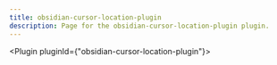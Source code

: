---
title: obsidian-cursor-location-plugin
description: Page for the obsidian-cursor-location-plugin plugin.
---


<Plugin pluginId={"obsidian-cursor-location-plugin"}></Plugin>